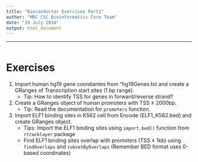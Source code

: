 ```yaml
---
title: "Bioconductor Exercises Part1"
author: "MRC CSC Bioinformatics Core Team"
date: "19 July 2016"
output: html_document
---
```


----
```r

```


# Exercises

1. Import human hg19 gene coordiantes from "hg19Genes.txt and create a GRanges of Transcription start sites (1 bp range).
    + Tip: How to identify TSS for genes in forward/reverse strand?
2. Create a GRanges object of human promoters with TSS ± 2000bp.
    + Tip: Read the documentation for `promoters` function.
3. Import ELF1 binding sites in K562 cell from Encode (ELF1_K562.bed) and create GRanges object. 
    + Tips: Import the ELF1 binding sites using `import.bed()` function from `rtracklayer` package
    + Find ELF1 binding sites overlap with promoters (TSS ± 1kb) using `findOverlaps` and `subsetByOverlaps` (Remember BED format uses 0-based coordinates)
    
